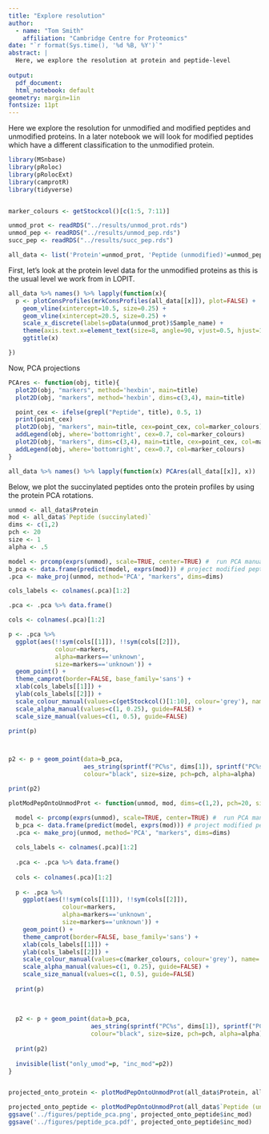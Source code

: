 ```yaml
---
title: "Explore resolution"
author:
  - name: "Tom Smith"
    affiliation: "Cambridge Centre for Proteomics"
date: "`r format(Sys.time(), '%d %B, %Y')`"
abstract: | 
  Here, we explore the resolution at protein and peptide-level
  
output:
  pdf_document:
  html_notebook: default
geometry: margin=1in
fontsize: 11pt
---
```


Here we explore the resolution for unmodified and modified peptides and unmodified proteins. In a later notebook we will look for modified peptides which have a different classification to the unmodified protein.
```r
library(MSnbase)
library(pRoloc)
library(pRolocExt)
library(camprotR)
library(tidyverse)


marker_colours <- getStockcol()[c(1:5, 7:11)]
```

```r
unmod_prot <- readRDS("../results/unmod_prot.rds")
unmod_pep <- readRDS("../results/unmod_pep.rds")
succ_pep <- readRDS("../results/succ_pep.rds")

all_data <- list('Protein'=unmod_prot, 'Peptide (unmodified)'=unmod_pep, 'Peptide (succinylated)'=succ_pep)
```


First, let's look at the protein level data for the unmodified proteins as this is the usual level we work from in LOPIT.

```r

all_data %>% names() %>% lapply(function(x){
  p <- plotConsProfiles(mrkConsProfiles(all_data[[x]]), plot=FALSE) +
    geom_vline(xintercept=10.5, size=0.25) +
    geom_vline(xintercept=20.5, size=0.25) +
    scale_x_discrete(labels=pData(unmod_prot)$Sample_name) +
    theme(axis.text.x=element_text(size=8, angle=90, vjust=0.5, hjust=1)) +
    ggtitle(x)

})

```

Now, PCA projections
```r

PCAres <- function(obj, title){
  plot2D(obj, "markers", method='hexbin', main=title)
  plot2D(obj, "markers", method='hexbin', dims=c(3,4), main=title)

  point_cex <- ifelse(grepl("Peptide", title), 0.5, 1)
  print(point_cex)
  plot2D(obj, "markers", main=title, cex=point_cex, col=marker_colours)
  addLegend(obj, where='bottomright', cex=0.7, col=marker_colours)
  plot2D(obj, "markers", dims=c(3,4), main=title, cex=point_cex, col=marker_colours)
  addLegend(obj, where='bottomright', cex=0.7, col=marker_colours)
}

all_data %>% names() %>% lapply(function(x) PCAres(all_data[[x]], x))

```



Below, we plot the succinylated peptides onto the protein profiles by using the protein PCA rotations.

```r
unmod <- all_data$Protein
mod <- all_data$`Peptide (succinylated)`
dims <- c(1,2)
pch <- 20
size <- 1
alpha <- .5

model <- prcomp(exprs(unmod), scale=TRUE, center=TRUE) #  run PCA manually to get rotations
b_pca <- data.frame(predict(model, exprs(mod))) # project modified peptides using umod protein
.pca <- make_proj(unmod, method='PCA', "markers", dims=dims)

cols_labels <- colnames(.pca)[1:2]

.pca <- .pca %>% data.frame()

cols <- colnames(.pca)[1:2]

p <- .pca %>%
  ggplot(aes(!!sym(cols[[1]]), !!sym(cols[[2]]),
             colour=markers,
             alpha=markers=='unknown',
             size=markers=='unknown')) +
  geom_point() +
  theme_camprot(border=FALSE, base_family='sans') +
  xlab(cols_labels[[1]]) +
  ylab(cols_labels[[2]]) +
  scale_colour_manual(values=c(getStockcol()[1:10], colour='grey'), name='') +
  scale_alpha_manual(values=c(1, 0.25), guide=FALSE) +
  scale_size_manual(values=c(1, 0.5), guide=FALSE)

print(p)



p2 <- p + geom_point(data=b_pca,
                     aes_string(sprintf("PC%s", dims[1]), sprintf("PC%s", dims[2])),
                     colour="black", size=size, pch=pch, alpha=alpha)

print(p2)  
```


```r

plotModPepOntoUnmodProt <- function(unmod, mod, dims=c(1,2), pch=20, size=1, alpha=.5){

  model <- prcomp(exprs(unmod), scale=TRUE, center=TRUE) #  run PCA manually to get rotations
  b_pca <- data.frame(predict(model, exprs(mod))) # project modified peptides using umod protein
  .pca <- make_proj(unmod, method='PCA', "markers", dims=dims)
  
  cols_labels <- colnames(.pca)[1:2]
  
  .pca <- .pca %>% data.frame()
  
  cols <- colnames(.pca)[1:2]
  
  p <- .pca %>%
    ggplot(aes(!!sym(cols[[1]]), !!sym(cols[[2]]),
               colour=markers,
               alpha=markers=='unknown',
               size=markers=='unknown')) +
    geom_point() +
    theme_camprot(border=FALSE, base_family='sans') +
    xlab(cols_labels[[1]]) +
    ylab(cols_labels[[2]]) +
    scale_colour_manual(values=c(marker_colours, colour='grey'), name='') +
    scale_alpha_manual(values=c(1, 0.25), guide=FALSE) +
    scale_size_manual(values=c(1, 0.5), guide=FALSE)
  
  print(p)
  
  
  
  p2 <- p + geom_point(data=b_pca,
                       aes_string(sprintf("PC%s", dims[1]), sprintf("PC%s", dims[2])),
                       colour="black", size=size, pch=pch, alpha=alpha)
  
  print(p2) 
    
  invisible(list("only_umod"=p, "inc_mod"=p2))
}


projected_onto_protein <- plotModPepOntoUnmodProt(all_data$Protein, all_data$`Peptide (succinylated)`, size=0.5)

projected_onto_peptide <- plotModPepOntoUnmodProt(all_data$`Peptide (unmodified)`, all_data$`Peptide (succinylated)`, size=0.5)
ggsave('../figures/peptide_pca.png', projected_onto_peptide$inc_mod)
ggsave('../figures/peptide_pca.pdf', projected_onto_peptide$inc_mod)


```

